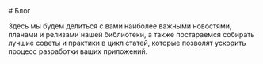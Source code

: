 <Overview>
# Блог

Здесь мы будем делиться с вами наиболее важными новостями, планами и релизами нашей библиотеки,
а также постараемся собирать лучшие советы и практики в цикл статей,
которые позволят ускорить процесс разработки ваших приложений.

</Overview>


<Blog />

